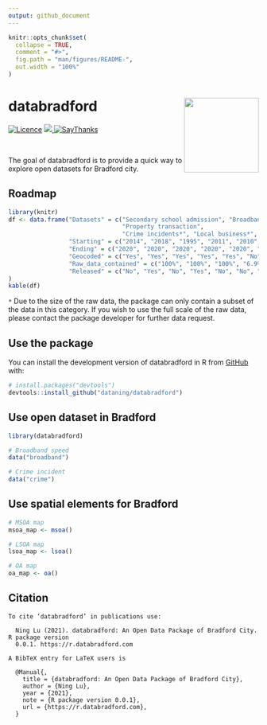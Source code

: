 ```yaml
---
output: github_document
---
```


<!-- README.md is generated from README.Rmd. Please edit that file -->

```r
knitr::opts_chunk$set(
  collapse = TRUE,
  comment = "#>",
  fig.path = "man/figures/README-",
  out.width = "100%"
)
```

# databradford <img src="man/figures/logo.png" align="right" width = 150/>

<!-- badges: start -->
</tr>
</thead>
<tbody>
<tr class="odd">
<td align="left">
<a href="https://opensource.org/licenses/MIT"><img src="https://img.shields.io/badge/License-MIT-yellow.svg" alt="Licence"></a>
</td>
<td align="left">
<a href="https://codecov.io/gh/dataning/databradford">
  <img src="https://codecov.io/gh/dataning/databradford/branch/master/graph/badge.svg?token=W1J9I2X338"/>
</a>
</td>
</tr>
<tr class="odd">
<td align="left">
<a href="https://saythanks.io/to/datalulu%40gmail.com"><img src="https://img.shields.io/badge/Say%20Thanks-!-1EAEDB.svg" alt="SayThanks"></a>
</td>
</tr>
</tbody>
</table>
<br>

<!-- badges: end -->

The goal of databradford is to provide a quick way to explore open datasets for Bradford city.

## Roadmap

```r
library(knitr)
df <- data.frame("Datasets" = c("Secondary school admission", "Broadband speed", 
                                "Property transaction",
                                "Crime incidents*", "Local business*", "Air quality", "Ward map"),
                 "Starting" = c("2014", "2018", "1995", "2011", "2010", "2015", "2020"), 
                 "Ending" = c("2020", "2020", "2020", "2020", "2020", "2020", "2020"),
                 "Geocoded" = c("Yes", "Yes", "Yes", "Yes", "Yes", "No", "Yes"),
                 "Raw_data_contained" = c("100%", "100%", "100%", "6.9%", "20%", "100%", "100%"), 
                 "Released" = c("No", "Yes", "No", "Yes", "No", "No", "Yes")
)
kable(df)
```

`*` Due to the size of the raw data, the package can only contain a subset of the data in this category. If you wish to use the full scale of the raw data, please contact the package developer for further data request.
  

## Use the package

You can install the development version of databradford in R from [GitHub](https://github.com/) with:

``` r
# install.packages("devtools")
devtools::install_github("dataning/databradford")
```

## Use open dataset in Bradford

```r
library(databradford)

# Broadband speed
data("broadband")

# Crime incident
data("crime")


```

## Use spatial elements for Bradford

```r
# MSOA map
msoa_map <- msoa()

# LSOA map
lsoa_map <- lsoa()

# OA map
oa_map <- oa()
```

## Citation

```{}
To cite ‘databradford’ in publications use:

  Ning Lu (2021). databradford: An Open Data Package of Bradford City. R package version
  0.0.1. https://r.databradford.com

A BibTeX entry for LaTeX users is

  @Manual{,
    title = {databradford: An Open Data Package of Bradford City},
    author = {Ning Lu},
    year = {2021},
    note = {R package version 0.0.1},
    url = {https://r.databradford.com},
  }
```
